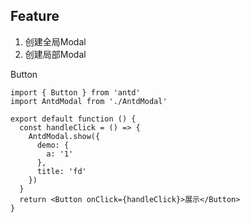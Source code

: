 

## Feature

1. 创建全局Modal
2. 创建局部Modal

<Note>
  Button
</Note>

```tsx
import { Button } from 'antd'
import AntdModal from './AntdModal'

export default function () {
  const handleClick = () => {
    AntdModal.show({
      demo: {
        a: '1'
      },
      title: 'fd'
    })
  }
  return <Button onClick={handleClick}>展示</Button>
}
```
